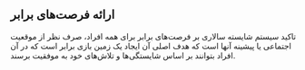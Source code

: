 ## ارائه فرصت‌های برابر

تاکید سیستم شایسته سالاری بر فرصت‌های برابر برای همه افراد، صرف نظر از موقعیت اجتماعی یا پیشینه آنها است که هدف اصلی آن ایجاد یک زمین بازی برابر است که در آن افراد بتوانند بر اساس شایستگی‌ها و تلاش‌های خود به موفقیت برسند.